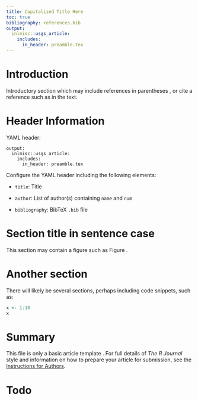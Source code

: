 ```yaml
---
title: Capitalized Title Here
toc: true
bibliography: references.bib
output:
  inlmisc::usgs_article:
    includes:
      in_header: preamble.tex
---
```


# Introduction

Introductory section which may include references in parentheses
\citep{R}, or cite a reference such as \citet{R} in the text.

# Header Information

YAML header:

```
output:
  inlmisc::usgs_article:
    includes:
      in_header: preamble.tex
```

\noindent Configure the YAML header including the following elements:

* `title`: Title

* `author`: List of author(s) containing `name` and `num`

* `bibliography`: BibTeX `.bib` file

# Section title in sentence case

This section may contain a figure such as Figure \ref{figure:logo}.

\begin{figure}[htbp]
  \centering
  \includegraphics{logo}
  \caption{Logo of the U.S. Geological Survey.}
  \label{figure:logo}
\end{figure}

# Another section

There will likely be several sections, perhaps including code snippets, such as:

```r
x <- 1:10
x
```

# Summary

This file is only a basic article template \citet{Fisher2013}.
For full details of _The R Journal_ style and information on how to prepare
your article for submission, see the
[Instructions for Authors](https://journal.r-project.org/share/author-guide.pdf).

# Todo

\url{https://github.com/rstudio/rticles/blob/master/inst/rmarkdown/templates/sim_article/skeleton/skeleton.Rmd}
